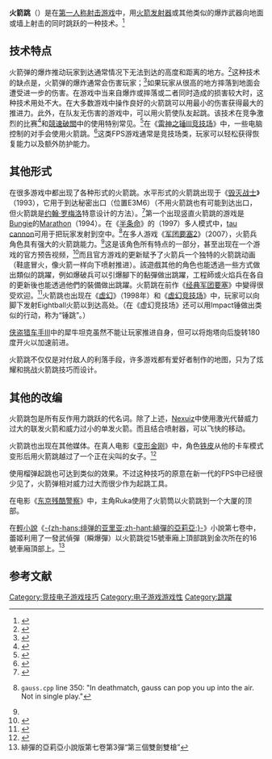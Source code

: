{{noteTA|G1=Games}}
'''火箭跳'''（{{lang-en|Rocket Jumping}}）是在[[第一人称射击游戏|第一人称射击]][[电子游戏|游戏]]中，用[[肩扛式导弹发射器|火箭发射器]]或其他类似的爆炸武器向地面或墙上射击的同时跳跃的一种技术。<ref>{{cite news | work = The Daily Mail and Mail on Sunday (London) | date = 1998-08-30 | author = Richard Grant | title = Clan-speak explained | page = 27 }}</ref>

== 技术特点 ==
火箭弹的爆炸推动玩家到达通常情况下无法到达的高度和距离的地方。<ref>{{cite news | title = With sponsors and big prizes, gaming is serious business | work = Dallas Morning News| author = Victor Godinez | date = 2007-08-02 }}</ref>这种技术的缺点是，火箭弹的爆炸通常会伤害玩家；<ref name="tf2guide">{{cite journal|url=http://www.custompc.co.uk/handsonguides/2230/assault-2---the-soldier/ |journal=[[Custom_PC|Custom PC]] |title=The complete guide to Team Fortress 2 |date=2009-10-09 |author=Josh Blodwell |accessdate=2007-12-02 |archiveurl=https://web.archive.org/web/20071128055246/http://www.custompc.co.uk/handsonguides/2230/assault-2---the-soldier/ |archivedate=2007-11-28 |deadurl=yes }}</ref>如果玩家从很高的地方摔落到地面会遭受进一步的伤害。在游戏中当来自爆炸或摔落或二者同时造成的损害较大时，这种技术用处不大。在大多数游戏中操作良好的火箭跳可以用最小的伤害获得最大的推进力。此外，在队友无伤害的游戏中，可以用火箭使队友起跳。该技术在竞争激烈的比赛<ref name="fatal1ty_techtv">{{cite web | url = http://www.g4tv.com/screensavers/episodes/3642/Mac_Cult_Fatal1ty_Photo_Mosaics.html | accessdate = 2007-12-02 | publisher = TechTV | date = 2004年11月8日 | work = The Screen Savers | pages = Episode #2804 | title = Mac Cult, Fatal1ty, Photo Mosaics | archive-date = 2018-01-17 | archive-url = https://web.archive.org/web/20180117070208/http://www.g4tv.com/screensavers/episodes/3642/Mac_Cult_Fatal1ty_Photo_Mosaics.html | dead-url = no }}</ref>和[[競速破關|競速破關]]中的使用特别常见。<ref name="smashing">{{cite web |url=http://www.1up.com/do/feature?cId=3142599&did=1 |title=Smashing the Clock |year=2005 |publisher=1UP.com |author=Turner, B. |accessdate=2007-12-03 |archive-url=https://web.archive.org/web/20070927220042/http://www.1up.com/do/feature?cId=3142599&did=1 |archive-date=2007-09-27 |dead-url=yes }}</ref>在《[[雷神之锤III竞技场|雷神之锤III竞技场]]》中，一些电脑控制的对手会使用火箭跳。<ref>{{cite web|url=http://planetquake.gamespy.com/View.php?view=Guides.Detail&id=43&game=4 |title=The Quake III Arena Guide - Bots |work=PlanetQuake |publisher=[[GameSpy|GameSpy]] |accessdate=2007-12-02 |deadurl=yes |archiveurl=https://web.archive.org/web/20071202132730/http://planetquake.gamespy.com/View.php?view=Guides.Detail&id=43&game=4 |archivedate=2007-12-02 }}</ref>这类FPS游戏通常是竞技场类，玩家可以轻松获得恢复能力以及额外防护能力。

== 其他形式 ==
在很多游戏中都出现了各种形式的火箭跳。水平形式的火箭跳出现于《[[毁灭战士|毁灭战士]]》（1993），它用于到达秘密出口（位置E3M6）（不用火箭跳也有可能到达出口，但火箭跳是[[约翰·罗梅洛|约翰·罗梅洛]]特意设计的方法）。<ref>{{cite web|title=Doom Level History |url=http://www.rome.ro/lee_killough/history/doomqna.shtml |author=Lee Killough |accessdate=2007-10-02 |deadurl=yes |archiveurl=https://web.archive.org/web/20131217024351/http://www.rome.ro/lee_killough/history/doomqna.shtml |archivedate=2013-12-17 }}</ref>第一个出现竖直火箭跳的游戏是[[Bungie|Bungie]]的[[Marathon_(computer_game)|Marathon]]（1994）。在《[[半条命_(游戏)|半条命]]》的（1997）多人模式中，[[Coilgun|tau cannon]]可用于把玩家发射到空中。<ref>{{Citation
 | author-link = Valve Software
 | year = 2002
 | title = Half-Life SDK v2.3
 | accessdate = 
}} <tt>gauss.cpp</tt> line 350: "In deathmatch, gauss can pop you up into the air. Not in single play."</ref>在多人游戏《[[絕地要塞2|军团要塞2]]》（2007），火箭兵角色具有强大的火箭跳能力。<ref name="tf2guide"/>这是该角色所有特点的一部分，甚至出现在一个游戏的官方预告视频，<ref>{{cite web|url=http://storefront.steampowered.com/v2/index.php?area=game&AppId=931|title=''Team Fortress 2'', trailer 2|publisher=Valve Corporation|accessdate=2008-01-26|archive-date=2008-01-07|archive-url=https://web.archive.org/web/20080107085524/http://storefront.steampowered.com/v2/index.php?area=game&AppId=931|dead-url=no}}</ref>而且官方游戏的更新赋予了火箭兵一个独特的火箭跳动画（鞋底冒火，像火箭一样向下喷射推进）。該遊戲其他的角色也能透過一些方式做出類似的跳躍，例如爆破兵可以引爆腳下的黏彈做出跳躍，工程師或火焰兵在各自的更新後也能透過他們的裝備做出跳躍。火箭跳在前作《[[经典军团要塞|经典军团要塞]]》中變得很受欢迎。<ref>{{cite web|url=http://planethalflife.gamespy.com/View.php?view=TFCGameInfo.Detail&id=3|title=''Team Fortress Classic Classes Guide''|publisher=Planet Half-Life|accessdate=2008-04-02|deadurl=yes|archiveurl=https://web.archive.org/web/20080308165559/http://planethalflife.gamespy.com/View.php?view=TFCGameInfo.Detail&id=3|archivedate=2008-03-08}}</ref>火箭跳也出现在《[[虚幻|虚幻]]》（1998年）和《[[虚幻竞技场|虚幻竞技场]]》中，玩家可以向脚下发射Eightball火箭以到达高处。（在《虚幻竞技场》还可以用Impact锤做出类似的行动，称为“锤跳”。） 

[[侠盗猎车手III|侠盗猎车手III]]中的犀牛坦克虽然不能让玩家推进自身，但可以将炮塔向后旋转180度开火以加速前进。

火箭跳不仅仅是对付敌人的利落手段，许多游戏都有爱好者制作的地图，只为了炫耀和挑战火箭跳技巧而设计。

== 其他的改编 ==
火箭跳包是所有反作用力跳跃的代名词。除了上述，[[Nexuiz|Nexuiz]]中使用激光代替威力过大的联发火箭和威力过小的单发火箭。而且结合喷射器，可以飞快的移动。

火箭跳也出现在其他媒体。在真人电影《[[变形金刚_(2007年电影)|变形金刚]]》中，角色[[铁皮_(变形金刚)|铁皮]]从他的卡车模式变形后用火箭跳越过了一个正在尖叫的女子。<ref>{{cite news | title = Guest gamer | author = Cameron Solnordal | work = [[悉尼晨锋报|悉尼晨锋报]] | date = 2007-10-13 | page = 15 }}</ref>

使用榴弹起跳也可达到类似的效果。不过这种技巧的原意在新一代的FPS中已经很少见了，火箭弹相对威力过大而很少作为起跳工具。

在电影《[[东京残酷警察|东京残酷警察]]》中，主角Ruka使用了火箭筒以火箭跳到一个大厦的顶部。

在[[輕小說|輕小說]]《[[緋彈的亞莉亞|-{zh-hans:绯弹的亚里亚;zh-hant:緋彈的亞莉亞;}-]]》小說第七卷中，蕾姬利用了一發武偵彈（瞬爆彈）以火箭跳從15號車廂上頂部跳到金次所在的16號車廂頂部上。<ref>緋彈的亞莉亞小說版第七卷第3彈“第三個雙劍雙槍”</ref>

== 参考文献 ==
{{reflist}}

{{Game Jumps}}
{{电子游戏概念}}

[[Category:竞技电子游戏技巧|Category:竞技电子游戏技巧]]
[[Category:电子游戏游戏性|Category:电子游戏游戏性]]
[[Category:跳躍|Category:跳躍]]